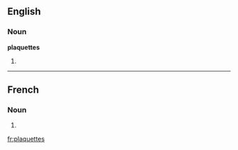 ==English==

===Noun===
'''plaquettes'''

# {{plural of|plaquette}}

----

==French==

===Noun===
{{infl|fr|plural}} {{f|p}}

# {{plural of|plaquette|lang=French}}

[[fr:plaquettes]]